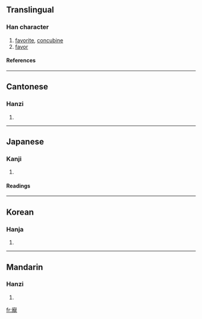 {{see|宠}}

==Translingual==
===Han character===
{{Han char|rn=40|rad=宀|as=16|sn=19|four=3021<sub>1</sub>|canj=十卜月心 (JYBP)}}
# [[favorite]], [[concubine]]
# [[favor]]
====References====
{{Han ref|kx=0293.070|dkj=07368|dj=0579.270|hdz=20957.190|uh=5BF5|ud=23541|bh=C364|bd=50020}}
----
==Cantonese==
===Hanzi===
{{yue-hanzi|jyut=|y=chung2}}
# {{defn|Cantonese}}
----
==Japanese==
===Kanji===
{{ja-kanji|grade=|rs=宀16}}
# {{defn|Japanese}} 
====Readings====
{{ja-readings|on=[[ちょう]] (chō)|kun=[[めぐみ]] (megumi), [[めぐむ]] (megumu)}}
----
==Korean==
===Hanja===
{{ko-hanja|hangeul=총|rv=chong|mr=ch'ong}}
# {{defn|Korean}}
----
==Mandarin==
===Hanzi===
{{cmn-hanzi|sim=宠|pin=[[chǒng]] (chong3)|wg=ch'ung<sup>3</sup>}}
# {{defn|Mandarin}}

[[fr:寵]]